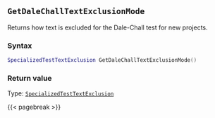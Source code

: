 ## `GetDaleChallTextExclusionMode`

Returns how text is excluded for the Dale-Chall test for new projects.

### Syntax {-}

``` .lua
SpecializedTestTextExclusion GetDaleChallTextExclusionMode()
```


### Return value {-}

Type: [`SpecializedTestTextExclusion`](#specializedtesttextexclusion)


{{< pagebreak >}}